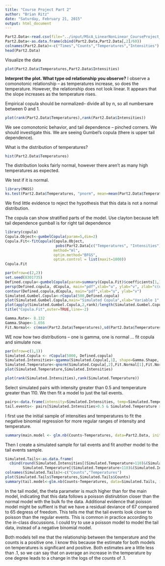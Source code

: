 ---
title: "Course Project Part 2"
author: "Brian Ritz"
date: "Saturday, February 21, 2015"
output: html_document
---


```{r}
Part2.Data<-read.csv(file="../input/MScA_LinearNonLinear_CourseProject_Part2.csv")
Part2.Data<-as.data.frame(cbind(Part2.Data,Part2.Data[,2]/60))
colnames(Part2.Data)<-c("Times","Counts","Temperatures","Intensities")
head(Part2.Data)
```

Visualize the data
```{r}
plot(Part2.Data$Temperatures,Part2.Data$Intensities)
```

**Interpret the plot. What type od relationship you observe?**
I observe a comonotonic relationship -- as temperatures increase, so does the temperature. However, the relationship does not look linear. It appears that the slope increases as the temperature rises.

Empirical copula should be normalized-- divide all by n, so all numbersare between 0 and 1.
```{r}
plot(rank(Part2.Data$Temperatures),rank(Part2.Data$Intensities))
```

We see comonotonic behavior, and tail dependence -- pinched corners. We should investigate this. We are seeing Gumbel's copula (there is upper tail dependence). 

What is the distribution of temperatures?
```{r}
hist(Part2.Data$Temperatures)
```
The distribution looks fairly normal, however there aren't as many high temperatures as expected. 

We test if it is normal.
```{r}
library(MASS)
ks.test(Part2.Data$Temperatures, "pnorm", mean=mean(Part2.Data$Temperatures), sd=sd(Part2.Data$Temperatures))
```
We find little evidence to reject the hypothesis that this data is not a normal distribution.




The copula can show stratified parts of the model. 
Use clayton because left tail dependence
gumball is for right tail dependence
```{r}
library(copula)
Copula.Object<-gumbelCopula(param=5,dim=2)
Copula.Fit<-fitCopula(Copula.Object, 
                       pobs(Part2.Data[c("Temperatures", "Intensities")],ties.method = "average"),
                      method="ml",
                      optim.method="BFGS",
                      optim.control = list(maxit=1000))
Copula.Fit

par(mfrow=c(2,2))
set.seed(8301735)
Defined.copula<-gumbelCopula(param=summary(Copula.Fit)$coefficients[1,1],dim=2)
persp(Defined.copula, dCopula, main="pdf",xlab="u", ylab="v", zlab="c(u,v)")
contour(Defined.copula,dCopula, main="pdf",xlab="u", ylab="v")
Simulated.Gumbel.Copula<-rCopula(500,Defined.copula)
plot(Simulated.Gumbel.Copula,main="Simulated Copula",xlab="Variable 1",ylab="Variable 2")
plot(apply(Simulated.Gumbel.Copula,2,rank)/length(Simulated.Gumbel.Copula[,1]),main="Empirical Copula",xlab="Variable 1",ylab="Variable 2")
title("Copula.Fit",outer=TRUE,line=-2)
```


```{r}
Gamma.Rate<- 8.132
Gamma.Shape<-1.656
Fit.Normal<- c(mean(Part2.Data$Temperatures),sd(Part2.Data$Temperatures))
```
WE now how two distributions -- one is gamma, one is normal ... fit copula and simulate now.

```{r}
par(mfrow=c(1,1))
Simulated.Copula <- rCopula(5000, Defined.copula)
Simulated.Intensities<-qgamma(Simulated.Copula[,1], shape=Gamma.Shape, scale=1/Gamma.Rate)
Simulated.Temperature<-qnorm(Simulated.Copula[,2],Fit.Normal[1],Fit.Normal[2])
plot(Simulated.Temperature,Simulated.Intensities)
```

```{r}
plot(rank(Simulated.Intensities),rank(Simulated.Temperature))
```

Select simulated pairs with intensity greater than 0.5 and temperature greater than 110.
We then fit a model to just the tail events.
```{r}
pairs<-data.frame(intensity=Simulated.Intensities, temp=Simulated.Temperature)
tail.events<- pairs[Simulated.Intensities>0.5 & Simulated.Temperature > 110,]
```


I first use the initial sample of intensities and temperatures to fit the negative binomial regression for more regular ranges of intensity and temperature.
```{r}
summary(main.model <- glm.nb(Counts~Temperatures, data=Part2.Data, init.theta=4.202611755, link=log))

```

Then I create a simulated sample for tail events and fit another model to the tail events sample.

```{r}
Simulated.Tails<-as.data.frame(
  cbind(round(Simulated.Intensities[(Simulated.Temperature>110)&(Simulated.Intensities>.5)]*60),
        Simulated.Temperature[(Simulated.Temperature>110)&(Simulated.Intensities>.5)]))
colnames(Simulated.Tails)<-c("Counts","Temperatures")
plot(Simulated.Tails$Temperatures,Simulated.Tails$Counts)
summary(tail.model<-glm.nb(Counts~Temperatures, data=Simulated.Tails, init.theta = 86.27217344, link=log))
```

In the tail model, the theta parameter is much higher than for the main model, indicating that this data follows a poisson distirubtion closer than the normal model with the bulk fo the data. Additional evidence that poisson model might be suffient is that we have a residual deviance of 67 compared to 65 degress of freedom. This tells me that the tail events look closer to poisson than the regular events. This is common in practice according to the in-class discussions. I could try to use a poisson model to model the tail data, instead of a negative binomial model. 

Both models tell me that the relationship between the temperature and the counts is a positive one. I know this because the estimate for both models on temperatures is significant and positive. Both estimates are a little less than .1, so we can say that on average an increase in the temperature by one degree leads to a change in the logs of the counts of .1.